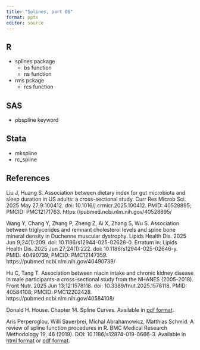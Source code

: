 ```yaml
---
title: "Splines, part 06"
format: pptx
editor: source
---
```


## R

-   splines package
    -   bs function
    -   ns function
-   rms pckage
    -   rcs function
    
## SAS

-   pbspline keyword

## Stata

-   mkspline
-   rc_spline

## References

Liu J, Huang S. Association between dietary index for gut microbiota and sleep duration in US adults: a cross-sectional study. Curr Res Microb Sci. 2025 May 27;9:100412. doi: 10.1016/j.crmicr.2025.100412. PMID: 40528895; PMCID: PMC12171763. https://pubmed.ncbi.nlm.nih.gov/40528895/

Wang Y, Chang Y, Zhang P, Zheng Z, Ai X, Zhang S, Wu S. Association between triglycerides and remnant cholesterol levels and spine bone mineral density in Duchenne muscular dystrophy. Lipids Health Dis. 2025 Jun 9;24(1):209. doi: 10.1186/s12944-025-02628-0. Erratum in: Lipids Health Dis. 2025 Jun 27;24(1):222. doi: 10.1186/s12944-025-02646-y. PMID: 40490739; PMCID: PMC12147359. https://pubmed.ncbi.nlm.nih.gov/40490739/

Hu C, Tang T. Association between niacin intake and chronic kidney disease in male participants-a cross-sectional study from the NHANES (2005-2018). Front Nutr. 2025 Jun 13;12:1578118. doi: 10.3389/fnut.2025.1578118. PMID: 40584108; PMCID: PMC12202428. https://pubmed.ncbi.nlm.nih.gov/40584108/

Donald H. House. Chapter 14. Spline Curves. Available in [pdf format][hou1].

Aris Perperoglou, Willi Sauerbrei, Michal Abrahamowicz, Matthias Schmid. A review of spline function procedures in R. BMC Medical Research Methodology 19, 46 (2019). DOI: 10.1186/s12874-019-0666-3. Available in [html format][per1] or [pdf format][per2]. 

[har1]: https://search.r-project.org/CRAN/refmans/Hmisc/html/rcspline.eval.html

[hou1]: https://people.cs.clemson.edu/~dhouse/courses/405/notes/splines.pdf

[per1]: https://bmcmedresmethodol.biomedcentral.com/articles/10.1186/s12874-019-0666-3
[per2]: https://bmcmedresmethodol.biomedcentral.com/track/pdf/10.1186/s12874-019-0666-3.pdf

[sim3]: http://new.pmean.com/extrapolation-joke/